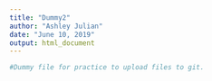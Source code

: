 ---
title: "Dummy2"
author: "Ashley Julian"
date: "June 10, 2019"
output: html_document
---

```{r setup, include=FALSE}

#Dummy file for practice to upload files to git.

```



